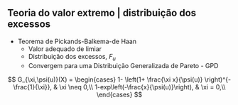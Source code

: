 ## Teoria do valor extremo | distribuição dos excessos

- Teorema de Pickands-Balkema-de Haan
    + Valor adequado de limiar
    + Distribuição dos excessos, $F_u$
    + Convergem para uma Distribuição Generalizada de Pareto - GPD
    
$$
  G_{\xi,\psi(u)}(X) = 
  \begin{cases}
    1- \left(1+ \frac{\xi x}{\psi(u)} \right)^{-\frac{1}{\xi}}, & \xi \neq 0,\\
    1-exp\left(-\frac{x}{\psi(u)}\right), & \xi = 0,\\
  \end{cases}
$$